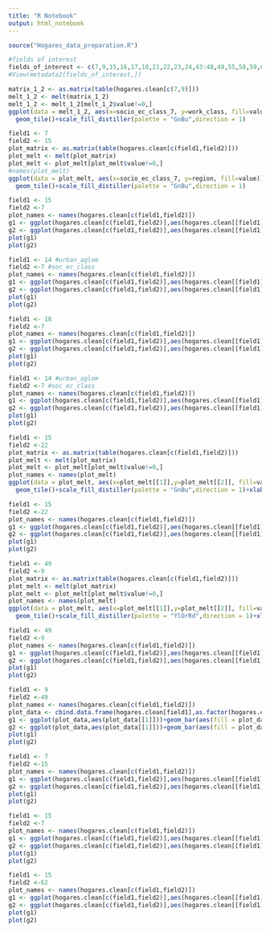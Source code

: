 ```yaml
---
title: "R Notebook"
output: html_notebook
---
```




```r
source("Hogares_data_preparation.R")
```
```r
#fields of interest
fields_of_interest <- c(7,9,15,16,17,18,21,22,23,24,43:48,49,55,58,59,60,61,62,68)
#View(metadata2[fields_of_interest,])
```
```r

matrix_1_2 <- as.matrix(table(hogares.clean[c(7,9)]))
melt_1_2 <- melt(matrix_1_2)
melt_1_2 <- melt_1_2[melt_1_2$value!=0,]
ggplot(data = melt_1_2, aes(x=socio_ec_class_7, y=work_class, fill=value)) + 
  geom_tile()+scale_fill_distiller(palette = "GnBu",direction = 1)
```


```r
field1 <- 7
field2 <- 15
plot_matrix <- as.matrix(table(hogares.clean[c(field1,field2)]))
plot_melt <- melt(plot_matrix)
plot_melt <- plot_melt[plot_melt$value!=0,]
#names(plot_melt)
ggplot(data = plot_melt, aes(x=socio_ec_class_7, y=region, fill=value)) + 
  geom_tile()+scale_fill_distiller(palette = "GnBu",direction = 1)
```
```r
field1 <- 15
field2 <-7
plot_names <- names(hogares.clean[c(field1,field2)])
g1 <- ggplot(hogares.clean[c(field1,field2)],aes(hogares.clean[[field1]]))+geom_bar(aes(fill = hogares.clean[[field2]]))+ xlab(plot_names[1])+scale_fill_discrete(name = plot_names[2])
g2 <- ggplot(hogares.clean[c(field1,field2)],aes(hogares.clean[[field1]]))+geom_bar(aes(fill = hogares.clean[[field2]]),position="fill")+ xlab(plot_names[1])+scale_fill_discrete(name = plot_names[2])
plot(g1)
plot(g2)
```
```r
field1 <- 14 #urban_aglom
field2 <-7 #soc_ec_class
plot_names <- names(hogares.clean[c(field1,field2)])
g1 <- ggplot(hogares.clean[c(field1,field2)],aes(hogares.clean[[field1]]))+geom_bar(aes(fill = hogares.clean[[field2]]))+ xlab(plot_names[1])+scale_fill_discrete(name = plot_names[2])+theme(axis.text.x = element_text(angle = 30, hjust = 1))
g2 <- ggplot(hogares.clean[c(field1,field2)],aes(hogares.clean[[field1]]))+geom_bar(aes(fill = hogares.clean[[field2]]),position="fill")+ xlab(plot_names[1])+scale_fill_discrete(name = plot_names[2])+theme(axis.text.x = element_text(angle = 30, hjust = 1))
plot(g1)
plot(g2)
```
```r
field1 <- 18
field2 <-7
plot_names <- names(hogares.clean[c(field1,field2)])
g1 <- ggplot(hogares.clean[c(field1,field2)],aes(hogares.clean[[field1]]))+geom_bar(aes(fill = hogares.clean[[field2]]))+ xlab(plot_names[1])+scale_fill_discrete(name = plot_names[2])+theme(axis.text.x = element_text(angle = 30, hjust = 1))
g2 <- ggplot(hogares.clean[c(field1,field2)],aes(hogares.clean[[field1]]))+geom_bar(aes(fill = hogares.clean[[field2]]),position="fill")+ xlab(plot_names[1])+scale_fill_discrete(name = plot_names[2])+theme(axis.text.x = element_text(angle = 30, hjust = 1))
plot(g1)
plot(g2)
```
```r
field1 <- 14 #urban_aglom
field2 <-7 #soc_ec_class
plot_names <- names(hogares.clean[c(field1,field2)])
g1 <- ggplot(hogares.clean[c(field1,field2)],aes(hogares.clean[[field1]]))+geom_bar(aes(fill = hogares.clean[[field2]]))+ xlab(plot_names[1])+scale_fill_discrete(name = plot_names[2])+theme(axis.text.x = element_text(angle = 30, hjust = 1))
g2 <- ggplot(hogares.clean[c(field1,field2)],aes(hogares.clean[[field1]]))+geom_bar(aes(fill = hogares.clean[[field2]]),position="fill")+ xlab(plot_names[1])+scale_fill_discrete(name = plot_names[2])+theme(axis.text.x = element_text(angle = 30, hjust = 1))
plot(g1)
plot(g2)
```

```r
field1 <- 15
field2 <-22
plot_matrix <- as.matrix(table(hogares.clean[c(field1,field2)]))
plot_melt <- melt(plot_matrix)
plot_melt <- plot_melt[plot_melt$value!=0,]
plot_names <- names(plot_melt)
ggplot(data = plot_melt, aes(x=plot_melt[[1]],y=plot_melt[[2]], fill=value)) + 
  geom_tile()+scale_fill_distiller(palette = "GnBu",direction = 1)+xlab(plot_names[1])+ylab(plot_names[2])
```

```r
field1 <- 15
field2 <-22
plot_names <- names(hogares.clean[c(field1,field2)])
g1 <- ggplot(hogares.clean[c(field1,field2)],aes(hogares.clean[[field1]]))+geom_bar(aes(fill = hogares.clean[[field2]]))+ xlab(plot_names[1])+scale_fill_discrete(name = plot_names[2])
g2 <- ggplot(hogares.clean[c(field1,field2)],aes(hogares.clean[[field1]]))+geom_bar(aes(fill = hogares.clean[[field2]]),position="fill")+ xlab(plot_names[1])+scale_fill_discrete(name = plot_names[2])
plot(g1)
plot(g2)
```

```r
field1 <- 49
field2 <-9
plot_matrix <- as.matrix(table(hogares.clean[c(field1,field2)]))
plot_melt <- melt(plot_matrix)
plot_melt <- plot_melt[plot_melt$value!=0,]
plot_names <- names(plot_melt)
ggplot(data = plot_melt, aes(x=plot_melt[[1]],y=plot_melt[[2]], fill=value)) + 
  geom_tile()+scale_fill_distiller(palette = "YlOrRd",direction = 1)+xlab(plot_names[1])+ylab(plot_names[2])+theme(axis.text.x = element_text(angle = 0, hjust = 1))
```
```r
field1 <- 49
field2 <-9
plot_names <- names(hogares.clean[c(field1,field2)])
g1 <- ggplot(hogares.clean[c(field1,field2)],aes(hogares.clean[[field1]]))+geom_bar(aes(fill = hogares.clean[[field2]]))+ xlab(plot_names[1])+scale_fill_discrete(name = plot_names[2])
g2 <- ggplot(hogares.clean[c(field1,field2)],aes(hogares.clean[[field1]]))+geom_bar(aes(fill = hogares.clean[[field2]]),position="fill")+ xlab(plot_names[1])+scale_fill_discrete(name = plot_names[2])
plot(g1)
plot(g2)
```




```r
field1 <- 9
field2 <-49
plot_names <- names(hogares.clean[c(field1,field2)])
plot_data <- cbind.data.frame(hogares.clean[field1],as.factor(hogares.clean[[field2]]))
g1 <- ggplot(plot_data,aes(plot_data[[1]]))+geom_bar(aes(fill = plot_data[[2]]))+theme(axis.text.x = element_text(angle = 60, hjust = 1))+ xlab(plot_names[1])+scale_fill_discrete(name = plot_names[2])
g2 <- ggplot(plot_data,aes(plot_data[[1]]))+geom_bar(aes(fill = plot_data[[2]]),position="fill")+theme(axis.text.x = element_text(angle = 60, hjust = 1))+ xlab(plot_names[1])+scale_fill_discrete(name = plot_names[2])
plot(g1)
plot(g2)
```

```r
field1 <- 7
field2 <-15
plot_names <- names(hogares.clean[c(field1,field2)])
g1 <- ggplot(hogares.clean[c(field1,field2)],aes(hogares.clean[[field1]]))+geom_bar(aes(fill = hogares.clean[[field2]]))+ xlab(plot_names[1])+scale_fill_discrete(name = plot_names[2])
g2 <- ggplot(hogares.clean[c(field1,field2)],aes(hogares.clean[[field1]]))+geom_bar(aes(fill = hogares.clean[[field2]]),position="fill")+ xlab(plot_names[1])+scale_fill_discrete(name = plot_names[2])
plot(g1)
plot(g2)
```

```r
field1 <- 15
field2 <-7
plot_names <- names(hogares.clean[c(field1,field2)])
g1 <- ggplot(hogares.clean[c(field1,field2)],aes(hogares.clean[[field1]]))+geom_bar(aes(fill = hogares.clean[[field2]]))+ xlab(plot_names[1])+scale_fill_discrete(name = plot_names[2])
g2 <- ggplot(hogares.clean[c(field1,field2)],aes(hogares.clean[[field1]]))+geom_bar(aes(fill = hogares.clean[[field2]]),position="fill")+ xlab(plot_names[1])+scale_fill_discrete(name = plot_names[2])
plot(g1)
plot(g2)
```
```r
field1 <- 15
field2 <-62
plot_names <- names(hogares.clean[c(field1,field2)])
g1 <- ggplot(hogares.clean[c(field1,field2)],aes(hogares.clean[[field1]]))+geom_bar(aes(fill = hogares.clean[[field2]]))+ xlab(plot_names[1])+scale_fill_discrete(name = plot_names[2])
g2 <- ggplot(hogares.clean[c(field1,field2)],aes(hogares.clean[[field1]]))+geom_bar(aes(fill = hogares.clean[[field2]]),position="fill")+ xlab(plot_names[1])+scale_fill_discrete(name = plot_names[2])
plot(g1)
plot(g2)
```
